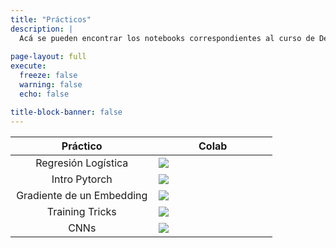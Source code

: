 ```yaml
---
title: "Prácticos"
description: |
  Acá se pueden encontrar los notebooks correspondientes al curso de Deep Learning.
  
page-layout: full
execute: 
  freeze: false
  warning: false
  echo: false

title-block-banner: false
---
```


Práctico| Colab
:----:|-----|
Regresión Logística|[![](tics579/thumbnails/colab.svg)](https://colab.research.google.com/github/datacubeR/clases_UAI/blob/main/tics579/notebooks/reg_log.ipynb)
Intro Pytorch|[![](tics579/thumbnails/colab.svg)](https://colab.research.google.com/github/datacubeR/clases_UAI/blob/main/tics579/notebooks/Intro_Pytorch.ipynb)
Gradiente de un Embedding|[![](tics579/thumbnails/colab.svg)](https://colab.research.google.com/github/datacubeR/clases_UAI/blob/main/tics579/notebooks/Emb_grad.ipynb)
Training Tricks|[![](tics579/thumbnails/colab.svg)](https://colab.research.google.com/github/datacubeR/clases_UAI/blob/main/tics579/notebooks/Training_Tricks.ipynb)
CNNs|[![](tics579/thumbnails/colab.svg)](https://colab.research.google.com/github/datacubeR/clases_UAI/blob/main/tics579/notebooks/CNN.ipynb)
<!-- Intro Pytorch|[![](tics579/thumbnails/colab.svg)](https://colab.research.google.com/github/datacubeR/clases_UAI/blob/main/tics579/notebooks/Intro_pytorch.ipynb) -->
<!-- Intro Pytorch 2|[![](tics579/thumbnails/colab.svg)](https://colab.research.google.com/github/datacubeR/clases_UAI/blob/main/tics579/notebooks/Intro_pytorch_2.ipynb) -->
<!-- Pretrained Models|[![](tics579/thumbnails/colab.svg)](https://colab.research.google.com/github/datacubeR/clases_UAI/blob/main/tics579/notebooks/pretrained-models.ipynb) -->
<!-- Transformers|[![](tics579/thumbnails/colab.svg)](https://colab.research.google.com/github/datacubeR/clases_UAI/blob/main/tics579/notebooks/transformers.ipynb) -->
